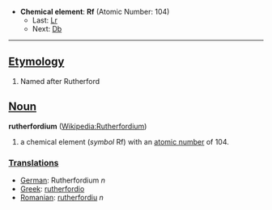 *'''Chemical element''': '''Rf''' (Atomic Number: 104)
**Last: [[Lawrencium|Lr]]
**Next: [[Dubnium|Db]]
----
==[[Etymology]]==

# Named after Rutherford

==[[Noun]]==
'''rutherfordium''' ([[en:Rutherfordium|Wikipedia:Rutherfordium]])

# a chemical element (''symbol'' Rf) with an [[atomic number]] of 104.

===[[Translations]]===
*[[German]]: Rutherfordium ''n''
*[[Greek]]: [[rutherfordio]]
*[[Romanian]]: [[rutherfordiu]] ''n''